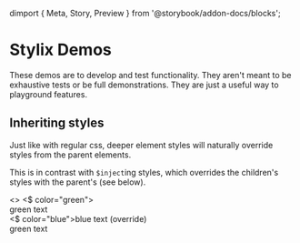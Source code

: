 dimport { Meta, Story, Preview } from '@storybook/addon-docs/blocks';

<Meta title="Stylix" />

# Stylix Demos

These demos are to develop and test functionality. They aren't meant to be exhaustive tests or be
full demonstrations. They are just a useful way to playground features.

## Inheriting styles

Just like with regular css, deeper element styles will naturally override styles from the parent
elements.

This is in contrast with `$inject`ing styles, which overrides the children's styles with the
parent's (see below).

<Preview>
  <Story name="Inherited style">
    <>
      <$ color="green">
        <div>green text</div>
        <$ color="blue">blue text (override)</$>
        <div>green text</div>
      </$>
    </>
  </Story>
</Preview>
